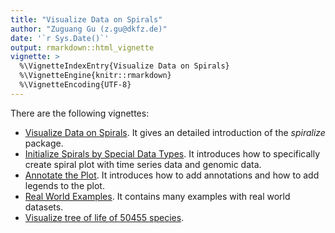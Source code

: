 ```yaml
---
title: "Visualize Data on Spirals"
author: "Zuguang Gu (z.gu@dkfz.de)"
date: '`r Sys.Date()`'
output: rmarkdown::html_vignette
vignette: >
  %\VignetteIndexEntry{Visualize Data on Spirals}
  %\VignetteEngine{knitr::rmarkdown}
  %\VignetteEncoding{UTF-8}
---
```



There are the following vignettes:

- [Visualize Data on Spirals](https://jokergoo.github.io/spiralize_vignettes/spiralize.html). It gives an detailed introduction of the _spiralize_ package.
- [Initialize Spirals by Special Data Types](https://jokergoo.github.io/spiralize_vignettes/special_data_type.html). It introduces how to specifically create spiral plot with time series data and genomic data.
- [Annotate the Plot](https://jokergoo.github.io/spiralize_vignettes/annotate.html). It introduces how to add annotations and how to add legends to the plot.
- [Real World Examples](https://jokergoo.github.io/spiralize_vignettes/examples.html). It contains many examples with real world datasets.
- [Visualize tree of life of 50455 species](https://jokergoo.github.io/spiralize_vignettes/tree_of_life.html).

